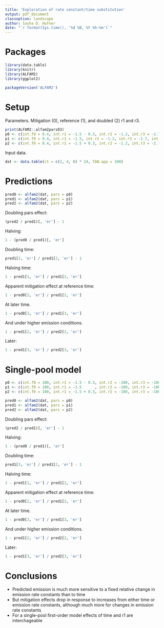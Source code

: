 ```yaml
---
title: 'Exploration of rate constant/time substitution'
output: pdf_document
classoption: landscape
author: Sasha D. Hafner
date: "`r format(Sys.time(), '%d %B, %Y %h:%m')`"
---
```


# Packages

```r
library(data.table)
library(knitr)
library(ALFAM2)
library(ggplot2)
```

```r
packageVersion('ALFAM2')
```

# Setup

Parameters.
Mitigation (0), reference (1), and doubled (2) r1 and r3.

```r
print(ALFAM2::alfam2pars03)
p0 <- c(int.f0 = 0.4, int.r1 = -1.5 - 0.3, int.r2 = -1.2, int.r3 = -2.7 - 0.3, int.r5 = -1.8)
p1 <- c(int.f0 = 0.4, int.r1 = -1.5, int.r2 = -1.2, int.r3 = -2.7, int.r5 = -1.8)
p2 <- c(int.f0 = 0.4, int.r1 = -1.5 + 0.3, int.r2 = -1.2, int.r3 = -2.7 + 0.3, int.r5 = -1.8)
```

Input data.

```r
dat <- data.table(ct = c(2, 4, 8) * 24, TAN.app = 100)
```

# Predictions

```r
pred0 <- alfam2(dat, pars = p0)
pred1 <- alfam2(dat, pars = p1)
pred2 <- alfam2(dat, pars = p2)
```

Doubling pars effect:

```r
(pred2 / pred1)[, 'er'] - 1
```

Halving:


```r
1 - (pred0 / pred1)[, 'er']
```

Doubling time:

```r
pred1[3, 'er'] / pred1[2, 'er'] - 1
```

Halving time:

```r
1 - pred1[1, 'er'] / pred1[2, 'er']
```

Apparent mitigation effect at reference time:

```r
1 - pred0[2, 'er'] / pred1[2, 'er']
```

At later time.

```r
1 - pred0[3, 'er'] / pred1[3, 'er']
```

And under higher emission conditions.

```r
1 - pred1[2, 'er'] / pred2[2, 'er']
```

Later:

```r
1 - pred1[3, 'er'] / pred2[3, 'er']
```

# Single-pool model

```r
p0 <- c(int.f0 = 100, int.r1 = -1.5 - 0.3, int.r2 = -100, int.r3 = -100, int.r5 = -100)
p1 <- c(int.f0 = 100, int.r1 = -1.5      , int.r2 = -100, int.r3 = -100, int.r5 = -100)
p2 <- c(int.f0 = 100, int.r1 = -1.5 + 0.3, int.r2 = -100, int.r3 = -100, int.r5 = -100)
```

```r
pred0 <- alfam2(dat, pars = p0)
pred1 <- alfam2(dat, pars = p1)
pred2 <- alfam2(dat, pars = p2)
```

Doubling pars effect:

```r
(pred2 / pred1)[, 'er'] - 1
```

Halving:


```r
1 - (pred0 / pred1)[, 'er']
```

Doubling time:

```r
pred1[3, 'er'] / pred1[2, 'er'] - 1
```

Halving time:

```r
1 - pred1[1, 'er'] / pred1[2, 'er']
```

Apparent mitigation effect at reference time:

```r
1 - pred0[2, 'er'] / pred1[2, 'er']
```

At later time.

```r
1 - pred0[3, 'er'] / pred1[3, 'er']
```

And under higher emission conditions.

```r
1 - pred1[2, 'er'] / pred2[2, 'er']
```

Later:

```r
1 - pred1[3, 'er'] / pred2[3, 'er']
```

# Conclusions

* Predicted emission is much more sensitive to a fixed relative change in emission rate constants than to time
* But mitigation effects drop in response to increases from either time or emission rate constants, although much more for changes in emission rate constants
* For a single-pool first-order model effects of time and r1 are interchageable
